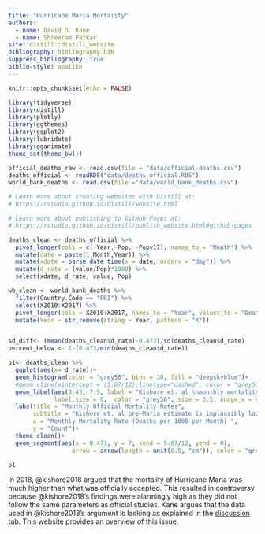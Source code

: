 ```yaml
---
title: "Hurricane Maria Mortality"
authors:
  - name: David D. Kane
  - name: Shreeram Patkar
site: distill::distill_website
bibliography: bibliography.bib
suppress_bibliography: true
biblio-style: apalike
---
```


```r
knitr::opts_chunk$set(echo = FALSE)

library(tidyverse)
library(distill)
library(plotly)
library(ggthemes)
library(ggplot2)
library(lubridate)
library(gganimate)
theme_set(theme_bw())

official_deaths_raw <- read.csv(file = "data/official-deaths.csv")
deaths_official <- readRDS("data/deaths_official.RDS")
world_bank_deaths <- read.csv(file ="data/world_bank_deaths.csv")

# Learn more about creating websites with Distill at:
# https://rstudio.github.io/distill/website.html

# Learn more about publishing to GitHub Pages at:
# https://rstudio.github.io/distill/publish_website.html#github-pages

```

```r

deaths_clean <- deaths_official %>% 
  pivot_longer(cols = c(-Year,-Pop, -Popv17), names_to = "Month") %>% 
  mutate(date = paste(1,Month,Year)) %>% 
  mutate(xdate = parse_date_time(x = date, orders = "dmy")) %>% 
  mutate(d_rate = (value/Pop)*1000) %>% 
  select(xdate, d_rate, value, Pop)

wb_clean <- world_bank_deaths %>% 
  filter(Country.Code == "PRI") %>% 
  select(X2010:X2017) %>% 
  pivot_longer(cols = X2010:X2017, names_to = "Year", values_to = "Death_Rate") %>% 
  mutate(Year = str_remove(string = Year, pattern = "X"))


sd_diff<- (mean(deaths_clean$d_rate)-0.473)/sd(deaths_clean$d_rate)
percent_below <- 1-(0.473/min(deaths_clean$d_rate))

```


```r

p1<- deaths_clean %>% 
  ggplot(aes(x= d_rate))+
  geom_histogram(color = "grey50", bins = 30, fill = "deepskyblue")+
  #geom_vline(xintercept = (5.07/12),linetype="dashed", color = "grey50", size = 1)+
  geom_label(aes(0.45, 7.5, label = "Kishore et. al \nmonthly mortality \nrate before Maria"),
             label.size = 0,  color = "grey50", size = 3.5, nudge_x = 0.08)+
  labs(title = "Monthly Official Mortality Rates",
       subtitle = "Kishore et. al pre-Maria estimate is implausibly low",
       x = "Monthly Mortality Rate (Deaths per 1000 per Month) ",
       y = "Count")+
  theme_clean()+
  geom_segment(aes(x = 0.473, y = 7, xend = 5.07/12, yend = 0),
                  arrow = arrow(length = unit(0.5, "cm")), color = "grey", size = 1)

p1

```


In 2018, @kishore2018 argued that the mortality of Hurricane Maria was much higher than what was officially accepted. This resulted in controversy because @kishore2018's findings were alarmingly high as they did not follow the same parameters as official studies. Kane argues that the data used in @kishore2018's argument is lacking as explained in the [discussion](https://davidkane9.github.io/maria/discussion.html) tab. This website provides an overview of this issue.
